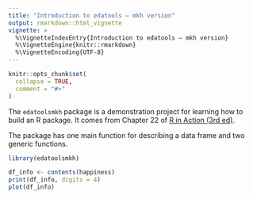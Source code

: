 ```yaml
---
title: "Introduction to edatools – mkh version"
output: rmarkdown::html_vignette
vignette: >
  %\VignetteIndexEntry{Introduction to edatools – mkh version}
  %\VignetteEngine{knitr::rmarkdown}
  %\VignetteEncoding{UTF-8}
---
```


```r
knitr::opts_chunk$set(
  collapse = TRUE,
  comment = "#>"
)
```

The `edatoolsmkh` package is a demonstration project for learning how to build an R package. It comes from Chapter 22 of [R in Action (3rd ed)](https://www.manning.com/books/r-in-action-third-edition).

The package has one main function for describing a data frame and two generic functions.

```r
library(edatoolsmkh)
```

```r
df_info <- contents(happiness)
print(df_info, digits = 4)
plot(df_info)
```

